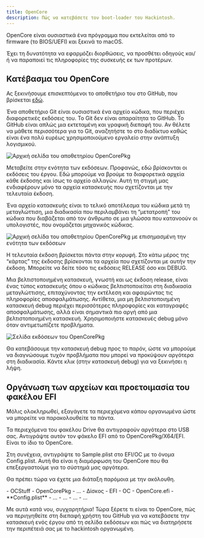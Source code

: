 ```yaml
---
title: OpenCore
description: Πώς να κατεβάσετε τον boot-loader του Hackintosh.
---
```




OpenCore είναι ουσιαστικά ένα πρόγραμμα που εκτελείται από το firmware (το BIOS/UEFI) και ξεκινά το macOS.

Έχει τη δυνατότητα να εφαρμόζει διορθώσεις, να προσθέτει οδηγούς και/ή να παραποιεί τις πληροφορίες της συσκευής εκ των προτέρων.

## Κατέβασμα του OpenCore

Ας ξεκινήσουμε επισκεπτόμενοι το αποθετήριο του στο GitHub, που βρίσκεται [εδώ](https://github.com/Acidanthera/OpenCorePkg).

<Aside type="tip">
Ένα αποθετήριο Git είναι ουσιαστικά ένα αρχείο κώδικα, που περιέχει διαφορετικές εκδόσεις του. Το Git δεν είναι απαραίτητα το GitHub. Το GitHub είναι απλώς μια εκτεταμένη και γραφική διεπαφή του. Αν θέλετε να μάθετε περισσότερα για το Git, αναζητήστε το στο διαδίκτυο καθώς είναι ένα πολύ ευρέως χρησιμοποιούμενο εργαλείο στην ανάπτυξη λογισμικού.
</Aside>

![Αρχική σελίδα του αποθετηρίου OpenCorePkg](~/assets/OpenCorePkg.png)

Μεταβείτε στην ενότητα των εκδόσεων. Προφανώς, εδώ βρίσκονται οι εκδόσεις του έργου. Εδώ μπορούμε να βρούμε τα διαφορετικά αρχεία κάθε έκδοσης και ίσως το αρχείο αλλαγών. Αυτή τη στιγμή μας ενδιαφέρουν μόνο τα αρχεία κατασκευής που σχετίζονται με την τελευταία έκδοση.

<Aside type="tip">
Ένα αρχείο κατασκευής είναι το τελικό αποτέλεσμα του κώδικα μετά τη μεταγλώττιση, μια διαδικασία που περιλαμβάνει τη “μετατροπή” του κώδικα που διαβάζεται από τον άνθρωπο σε μια γλώσσα που κατανοούν οι υπολογιστές, που ονομάζεται μηχανικός κώδικας.
</Aside>

![Αρχική σελίδα του αποθετηρίου OpenCorePkg με επισημασμένη την ενότητα των εκδόσεων](~/assets/OpenCorePkgReleaseSection.png)

Η τελευταία έκδοση βρίσκεται πάντα στην κορυφή. Στο κάτω μέρος της “κάρτας” της έκδοσης βρίσκονται τα αρχεία που σχετίζονται με αυτήν την έκδοση. Μπορείτε να δείτε τόσο τις εκδόσεις RELEASE όσο και DEBUG.

<Aside type="tip">
Μια βελτιστοποιημένη κατασκευή, γνωστή και ως έκδοση release, είναι ένας τύπος κατασκευής όπου ο κώδικας βελτιστοποιείται στη διαδικασία μεταγλώττισης, επιταχύνοντας την εκτέλεση και αφαιρώντας τις πληροφορίες αποσφαλμάτωσης. Αντίθετα, μια μη βελτιστοποιημένη κατασκευή debug περιέχει περισσότερες πληροφορίες και καταγραφές αποσφαλμάτωσης, αλλά είναι σημαντικά πιο αργή από μια βελτιστοποιημένη κατασκευή. Χρησιμοποιήστε κατασκευές debug μόνο όταν αντιμετωπίζετε προβλήματα.
</Aside>

![Σελίδα εκδόσεων του OpenCorePkg](~/assets/OpenCorePkgReleasePage.png)

Θα κατεβάσουμε την κατασκευή debug προς το παρόν, ώστε να μπορούμε να διαγνώσουμε τυχόν προβλήματα που μπορεί να προκύψουν αργότερα στη διαδικασία. Κάντε κλικ (στην κατασκευή debug) για να ξεκινήσει η λήψη.

## Οργάνωση των αρχείων και προετοιμασία του φακέλου EFI

Μόλις ολοκληρωθεί, εξαγάγετε τα περιεχόμενα κάπου οργανωμένα ώστε να μπορείτε να παρακολουθείτε τα πάντα.

Τα περιεχόμενα του φακέλου Drive θα αντιγραφούν αργότερα στο USB σας. Αντιγράψτε αυτόν τον φάκελο EFI από το OpenCorePkg/X64/EFI. Είναι το ίδιο το OpenCore.

Στη συνέχεια, αντιγράψτε το Sample.plist στο EFI/OC με το όνομα Config.plist. Αυτή θα είναι η διαμόρφωση του OpenCore που θα επεξεργαστούμε για το σύστημά μας αργότερα.

Θα πρέπει τώρα να έχετε μια διάταξη παρόμοια με την ακόλουθη.

<FileTree>
- OCStuff
  - OpenCorePkg
    - …
  - Δίσκος
    - EFI
      - OC
        - OpenCore.efi
        - **Config.plist**
        - …
      - …
    - …
  - …
</FileTree>

Με αυτά κατά νου, συγχαρητήρια! Τώρα ξέρετε τι είναι το OpenCore, πώς να περιηγηθείτε στη διεπαφή χρήστη του GitHub για να κατεβάσετε την κατασκευή ενός έργου από τη σελίδα εκδόσεων και πώς να διατηρήσετε την περιπέτειά σας με το hackintosh οργανωμένη.
